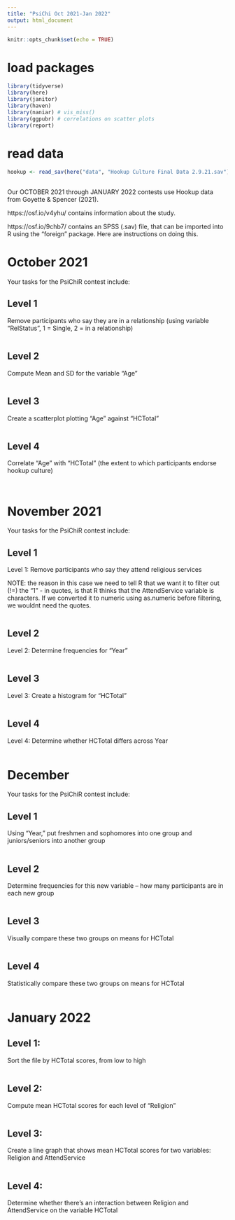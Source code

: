 ```yaml
---
title: "PsiChi Oct 2021-Jan 2022"
output: html_document
---
```


```r
knitr::opts_chunk$set(echo = TRUE)
```

# load packages

```r
library(tidyverse)
library(here)
library(janitor)
library(haven)
library(naniar) # vis_miss() 
library(ggpubr) # correlations on scatter plots
library(report)

```

# read data 

```r

hookup <- read_sav(here("data", "Hookup Culture Final Data 2.9.21.sav"))
 
```



Our OCTOBER 2021 through JANUARY 2022 contests use Hookup data from Goyette & Spencer (2021).

https://osf.io/v4yhu/ contains information about the study.

https://osf.io/9chb7/ contains an SPSS (.sav) file, that can be imported into R using the "foreign" package. Here are instructions on doing this.



# October 2021

Your tasks for the PsiChiR contest include:

## Level 1 

Remove participants who say they are in a relationship (using variable “RelStatus”, 1 = Single, 2 = in a relationship)

```r


```



## Level 2

Compute Mean and SD for the variable “Age”

```r

```




## Level 3

Create a scatterplot plotting “Age” against “HCTotal”


```r



```



## Level 4

Correlate “Age” with “HCTotal” (the extent to which participants endorse hookup culture)

```r


```

```r


```


# November 2021


Your tasks for the PsiChiR contest include:

## Level 1

Level 1: Remove participants who say they attend religious services

NOTE: the reason in this case we need to tell R that we want it to filter out (!=) the "1" - in quotes, is that R thinks that the AttendService variable is characters. If we converted it to numeric using as.numeric before filtering, we wouldnt need the quotes. 


```r




```


## Level 2
Level 2: Determine frequencies for “Year”

```r

```


## Level 3
Level 3: Create a histogram for “HCTotal”

```r

```



## Level 4

Level 4: Determine whether HCTotal differs across Year

```r



```



# December


Your tasks for the PsiChiR contest include:

## Level 1

Using “Year,” put freshmen and sophomores into one group and juniors/seniors into another group

```r


         
         
```


## Level 2

Determine frequencies for this new variable – how many participants are in each new group

```r



```


## Level 3

Visually compare these two groups on means for HCTotal

```r




```


## Level 4

Statistically compare these two groups on means for HCTotal

```r


```


# January 2022

## Level 1:

Sort the file by HCTotal scores, from low to high

```r




```


## Level 2:

Compute mean HCTotal scores for each level of “Religion”

```r



```


## Level 3:

Create a line graph that shows mean HCTotal scores for two variables: Religion and AttendService

```r





```


## Level 4:

Determine whether there’s an interaction between Religion and AttendService on the variable HCTotal


```r


```

